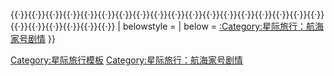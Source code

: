 {{navbox
| name   = 航海家号第四季
| title  = [[星际旅行：航海家号]][[星际旅行：航海家号剧情列表#.E7.AC.AC.E5.9B.9B.E5.AD.A3.EF.BC.881997-1998.EF.BC.89|第四季]]
|state= {{{state|collapsed}}}

| group1 = 1997年-1998年
| list1 = 
{{nowrap|{{VOY|Scorpion}}}}{{·}}{{nowrap| {{VOY|The Gift}}}}{{·}}{{nowrap|{{VOY|Day of Honor}}}}{{·}}{{nowrap|{{VOY|Nemesis}}}}{{·}}{{nowrap|{{VOY|Revulsion}}}}{{·}}{{nowrap|{{VOY|The Raven}}}}{{·}}{{nowrap|{{VOY|Scientific Method}}}}{{·}}{{nowrap|{{VOY|Year of Hell}}}}{{·}}{{nowrap|{{VOY|Year of Hell}}}}{{·}}{{nowrap|{{VOY|Random Thoughts}}}}{{·}}{{nowrap|{{VOY|Concerning Flight}}}}{{·}}{{nowrap|{{VOY|Mortal Coil}}}}{{·}}{{nowrap|{{VOY|Waking Moments}}}}{{·}}{{nowrap|{{VOY|Message in a Bottle}}}}{{·}}{{nowrap|{{VOY|Hunters}}}}{{·}}{{nowrap|{{VOY|Prey}}}}{{·}}{{nowrap|{{VOY|Retrospect}}}}{{·}}{{nowrap|{{VOY|The Killing Game}}}}{{·}}{{nowrap|{{VOY|The Killing Game}}}}{{·}}{{nowrap|{{VOY|Vis à Vis}}}}{{·}}{{nowrap|{{VOY|The Omega Directive}}}}{{·}}{{nowrap|{{VOY|Unforgettable}}}}{{·}}{{nowrap|{{VOY|Living Witness}}}}{{·}}{{nowrap|{{VOY|Demon}}}}{{·}}{{nowrap|{{VOY|One}}}}{{·}}{{nowrap|{{VOY|Hope and Fear}}}}
| belowstyle = 
| below  = [[:Category:星际旅行：航海家号剧情]]
}}<noinclude>
[[Category:星际旅行模板]]
</noinclude>
[[Category:星际旅行：航海家号剧情]]